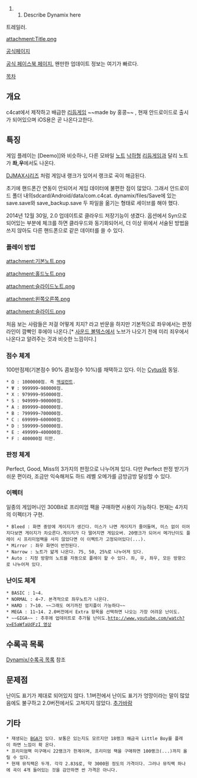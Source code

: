 ##Describe Dynamix here


{{{#!HTML
<iframe width="640" height="360" src="//www.youtube-nocookie.com/embed/dE-ywtFYswU?rel=0" frameborder="0"allowfullscreen></iframe>
}}}


트레일러.

attachment:Title.png

[http://dynamix.c4-cat.com/ 공식페이지]

[https://facebook.com/c4cat.dynamix/ 공식 페이스북 페이지.] 왠만한 업데이트 정보는 여기가 빠르다.


[[목차]]

== 개요 ==

c4cat에서 제작하고 배급한 [[리듬게임]] ~~made by 홍콩~~ , 현재 안드로이드로 출시가 되어있으며 iOS용은 곧 나온다고한다.

== 특징 ==

게임 플레이는 [Deemo]]와 비슷하나, 다른 모바일 [[탭소닉|노트]] [[O2JAM|낙하형]] [[Deemo|리듬게임]]과 달리 노트가 '''좌,우'''에서도 나온다.

[[DJMAX]]시리즈 처럼 게임내 랭크가 있어서 랭크로 곡이 해금된다.

초기에 핸드폰간 연동이 안되어서 게임 데이터에 불편한 점이 많았다. 그래서 안드로이드 폴더 내의sdcard/Android/data/com.c4cat.
dynamix/files/Save에 있는 save.save와 save_backup.save 두 파일을 옮기는 형태로 세이브를 해야 했다.

2014년 12월 30일, 2.0 업데이트로 클라우드 저장기능이 생겼다. 옵션에서 Syn으로 되어있는 부분에 체크를 하면 클라우드와 동기화되어서, 더 이상 위에서 서술된 방법을 쓰지 않아도 다른 핸드폰으로 같은 데이터를 쓸 수 있다.

=== 플레이 방법 ===

attachment:기본노트.png

attachment:홀드노트.png

attachment:슬라이드노트.png

attachment:왼쪽오른쪽.png

attachment:슬라이드.png

처음 보는 사람들은 저걸 어떻게 치지? 라고 반문을 하지만 기본적으로 좌우에서는 판정라인이 깜빡인 후에야 나온다.[* [[사운드 볼텍스]]에서 노브가 나오기 전에 미리 죄우에서 나온다고 알려주는 것과 비슷한 느낌이다.]

=== 점수 체계 ===

100만점제(기본점수 90% 콤보점수 10%)를 채택하고 있다. 이는 [[Cytus]]와 동일.

 * Ω : 1000000점. 즉 [[엑설런트]].
 * Ψ : 999999~980000점.
 * Χ : 979999~950000점.
 * S : 949999~900000점.
 * A : 899999~800000점.
 * B : 799999~700000점.
 * C : 699999~600000점.
 * D : 599999~500000점.
 * E : 499999~400000점.
 * F : 400000점 미만.

=== 판정 체계 ===

Perfect, Good, Miss의 3가지의 판정으로 나누어져 있다. 다만 Perfect 판정 받기가 쉬운 편이라, 조금만 익숙해져도 하드 레벨 오메가를 금방금방 달성할 수 있다.

=== 이펙터 ===

일종의 게임머니인 300Bit로 프리미엄 팩을 구매하면 사용이 가능하다. 현재는 4가지의 이펙터가 구현.
 
 * Bleed : 화면 중앙에 게이지가 생긴다. 미스가 나면 게이지가 줄어들며, 미스 없이 이어지다보면 게이지가 차오른다.게이지가 다 떨어지면 게임오버. 20랭크가 되어서 메가난이도 플레이 시 프리미엄팩을 사지 않았다면 이 이펙트가 고정되어있다(...).
 * Mirror : 좌우 화면이 반전된다.
 * Narrow : 노트가 얇게 나온다. 75, 50, 25%로 나누어져 있다.
 * Auto : 지정 방향의 노트를 자동으로 플레이 할 수 있다. 좌, 우, 좌우, 모든 방향으로 나누어져 있다.

=== 난이도 체계 ===

 * BASIC : 1~4.
 * NORMAL : 4~7. 본격적으로 좌우노트가 나온다.
 * HARD : 7~10. ~~그래도 여기까진 엄지플이 가능하다~~
 * MEGA : 11~14. 2.0버전에서 Extra 항목을 선택하면 나오는 가장 어려운 난이도.
 * ~~GIGA~~ : 추후에 업데이트로 추가될 난이도.[[http://www.youtube.com/watch?v=E5aWfaUdFzI 영상]]

== 수록곡 목록 ==

[[Dynamix/수록곡 목록]] 참조 

== 문제점 ==
 
난이도 표기가 제대로 되어있지 않다. 1.1버전에서 난이도 표기가 엉망이라는 말이 많았음에도 불구하고 2.0버전에서도 고쳐지지 않았다.
[[추가바람]]

== 기타 ==

 * 재생되는 [[BGA]]가 있다. 보통은 있는지도 모르지만 18랭크 해금곡 Little Boy를 플레이 하면 느낌이 확 온다.
 * 프리미엄팩 미구매시 22랭크가 한계이며, 프리미엄 팩을 구매하면 100랭크(...)까지 올릴 수 있다.
 * 현재 뮤직팩은 두개. 각각 2.83$로, 약 3000원 정도의 가격이다. 그러나 뮤직팩 하나에 곡이 4개 들어있는 것을 감안하면 싼 가격은 아니다.
